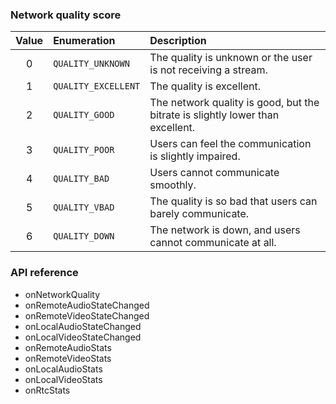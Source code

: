 
<PlatformWrapper platform="unreal">

### Network quality score
 
| Value | Enumeration | Description |
|:-----:|:------------|:------------|
| 0 | `QUALITY_UNKNOWN` | The quality is unknown or the user is not receiving a stream. |
| 1 | `QUALITY_EXCELLENT` | The quality is excellent. |
| 2 | `QUALITY_GOOD` | The network quality is good, but the bitrate is slightly lower than excellent. |
| 3 | `QUALITY_POOR` | Users can feel the communication is slightly impaired. |
| 4 | `QUALITY_BAD` | Users cannot communicate smoothly. |
| 5 | `QUALITY_VBAD` | The quality is so bad that users can barely communicate. |
| 6 | `QUALITY_DOWN` | The network is down, and users cannot communicate at all. |

### API reference

- <Link to="{{global.API_REF_UE_ROOT}}/class_irtcengineeventhandler.html#callback_irtcengineeventhandler_onnetworkquality">onNetworkQuality</Link>

- <Link to="{{global.API_REF_UE_ROOT}}/class_irtcengineeventhandler.html#callback_irtcengineeventhandler_onremoteaudiostatechanged">onRemoteAudioStateChanged</Link>

- <Link to="{{global.API_REF_UE_ROOT}}/class_irtcengineeventhandler.html#callback_irtcengineeventhandler_onremotevideostatechanged">onRemoteVideoStateChanged</Link>

- <Link to="{{global.API_REF_UE_ROOT}}/class_irtcengineeventhandler.html#callback_irtcengineeventhandler_onlocalaudiostatechanged">onLocalAudioStateChanged</Link>

- <Link to="{{global.API_REF_UE_ROOT}}/class_irtcengineeventhandler.html#callback_irtcengineeventhandler_onlocalvideostatechanged">onLocalVideoStateChanged</Link>

- <Link to="{{global.API_REF_UE_ROOT}}/class_irtcengineeventhandler.html#callback_irtcengineeventhandler_onremoteaudiostats">onRemoteAudioStats</Link>

- <Link to="{{global.API_REF_UE_ROOT}}/class_irtcengineeventhandler.html#callback_irtcengineeventhandler_onremotevideostats">onRemoteVideoStats</Link>

- <Link to="{{global.API_REF_UE_ROOT}}/class_irtcengineeventhandler.html#callback_irtcengineeventhandler_onlocalaudiostats">onLocalAudioStats</Link>

- <Link to="{{global.API_REF_UE_ROOT}}/class_irtcengineeventhandler.html#callback_irtcengineeventhandler_onlocalvideostats">onLocalVideoStats</Link>

- <Link to="{{global.API_REF_UE_ROOT}}/class_irtcengineeventhandler.html#callback_irtcengineeventhandler_onrtcstats">onRtcStats</Link>

</PlatformWrapper>